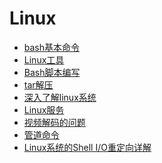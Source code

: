 =Linux=
* [[./shell|bash基本命令]]
* [[./tools|Linux工具]]
* [[./bash|Bash脚本编写]]
* [[./tar|tar解压]]
* [[./linux_operation|深入了解linux系统]]
* [[./deamon|Linux服务]]
* [[./video_code|视频解码的问题]]
* [[./pipe|管道命令]]
* [[./shell-io|Linux系统的Shell I/O重定向详解]]
